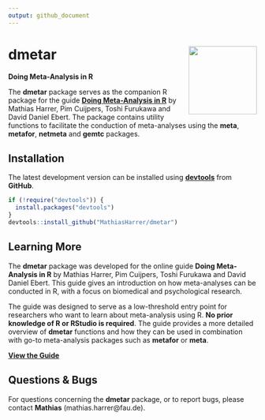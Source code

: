 ```yaml
---
output: github_document
---
```


# dmetar <a href='http://dmetar.protectlab.org'><img src='man/figures/logo.png' align="right" height="138.5" /></a>

**Doing Meta-Analysis in R**


The **dmetar** package serves as the companion R package for the guide [**Doing Meta-Analysis in R**](https://bookdown.org/MathiasHarrer/Doing_Meta_Analysis_in_R/) by Mathias Harrer, Pim Cuijpers, Toshi Furukawa and David Daniel Ebert. The package contains utility functions to facilitate the conduction of meta-analyses using the **meta**, **metafor**, **netmeta** and **gemtc** packages.


## Installation

The latest development version can be installed using [**devtools**](https://devtools.r-lib.org/) from **GitHub**.

```r
if (!require("devtools")) {
  install.packages("devtools")
}
devtools::install_github("MathiasHarrer/dmetar")
```


## Learning More

The **dmetar** package was developed for the online guide **Doing Meta-Analysis in R** by Mathias Harrer, Pim Cuijpers, Toshi Furukawa and David Daniel Ebert. This guide gives an introduction on how meta-analyses can be conducted in R, with a focus on biomedical and psychological research.

The guide was designed to serve as a low-threshold entry point for researchers who want to learn about meta-analysis using R. **No prior knowledge of R or RStudio is required**. The guide provides a more detailed overview of **dmetar** functions and how they can be used in combination with go-to meta-analysis packages such as **metafor** or **meta**.

[**View the Guide**](https://bookdown.org/MathiasHarrer/Doing_Meta_Analysis_in_R/)


## Questions & Bugs

For questions concerning the **dmetar** package, or to report bugs, please contact **Mathias** (mathias.harrer@fau.de). 



